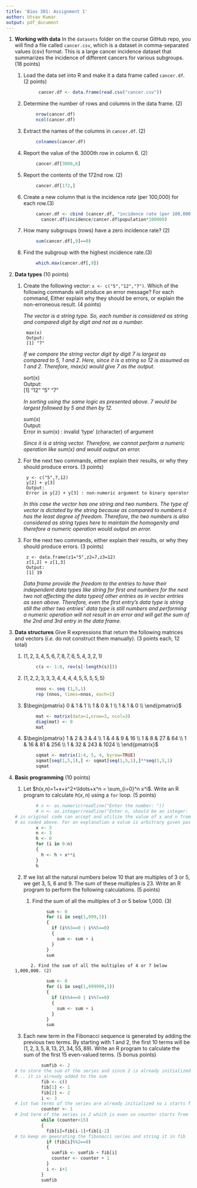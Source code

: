 ```yaml
---
title: 'Bios 301: Assignment 1'
author: Utsav Kumar
output: pdf_document
---
```

1. **Working with data** In the `datasets` folder on the course GitHub repo, you will find a file called `cancer.csv`, which is a dataset in comma-separated values (csv) format. This is a large cancer incidence dataset that summarizes the incidence of different cancers for various subgroups. (18 points)

    1. Load the data set into R and make it a data frame called `cancer.df`. (2 points)
    
    ```r
             cancer.df <- data.frame(read.csv("cancer.csv"))
    ```     
    
    2. Determine the number of rows and columns in the data frame. (2)
    ```r
            nrow(cancer.df)
            ncol(cancer.df)
    ```  
    
    3. Extract the names of the columns in `cancer.df`. (2)
    ```r
            colnames(cancer.df) 
    ```    

    4. Report the value of the 3000th row in column 6. (2)
    ```r
            cancer.df[3000,6] 
    ```     

    5. Report the contents of the 172nd row. (2)
    ```r
            cancer.df[172,]  
    ```     

    6. Create a new column that is the incidence *rate* (per 100,000) for each row.(3)
    ```r
            cancer.df <- cbind (cancer.df, "incidence rate (per 100,000)" =   
              cancer.df$incidence/cancer.df$population*100000)
    ```          

    7. How many subgroups (rows) have a zero incidence rate? (2)
    ```r
            sum(cancer.df[,9]==0) 
    ```       

    8. Find the subgroup with the highest incidence rate.(3)
    ```r
            which.max(cancer.df[,9])
    ```
       
2. **Data types** (10 points)

    1. Create the following vector: `x <- c("5","12","7")`. Which of the following commands will produce an error message? For each command, Either explain why they should be errors, or explain the non-erroneous result. (4 points)    
    
        *The vector is a string type. So, each number is considered as string and compared digit by     digit and not as a number.*    
        
            max(x)  
            Output:  
            [1] "7"    
            
         *If we compare the string vector digit by digit 7 is largest as compared to 5, 1 and 2. Here, since it is a string so 12 is assumed as 1 and 2. Therefore, max(x) would give 7 as the output.*    
         
          sort(x)  
          Output:  
          [1] "12" "5"  "7"    
          
         *In sorting using the same logic as presented above. 7 would be largest followed by 5 and then by 12.*    
         
          sum(x)  
          Output:  
          Error in sum(x) : invalid 'type' (character) of argument    
          
         *Since it is a string vector. Therefore, we cannot perform a numeric operation like sum(x) and would output an error.*    
         
    2. For the next two commands, either explain their results, or why they should produce errors. (3 points)

            y <- c("5",7,12)
            y[2] + y[3]  
            Output:  
            Error in y[2] + y[3] : non-numeric argument to binary operator    
            
            
         *In this case the vector has one string and two numbers. The type of vector is dictated by the string because as compared to numbers it has the least degree of freedom. Therefore, the two numbers is also considered as string types here to maintain the homogenity and therefore a numeric operation would output an error.*     

    3. For the next two commands, either explain their results, or why they should produce errors. (3 points)

            z <- data.frame(z1="5",z2=7,z3=12)
            z[1,2] + z[1,3]  
            Output:  
            [1] 19  
            
         *Data frame provide the freedom to the entries to have their independent data types like string for first and numbers for the next two not affecting the data typeof other entries as in vector entries as seen above. Therefore, even the first entry's data type is string still the other two entries' data type is still numbers and performing a numeric operation will not result in an error and will get the sum of the 2nd and 3rd entry in the data frame.*     

3. **Data structures** Give R expressions that return the following matrices and vectors (*i.e.* do not construct them manually). (3 points each, 12 total)

    1. $(1,2,3,4,5,6,7,8,7,6,5,4,3,2,1)$
    ```r
            c(s <- 1:8, rev(s[-length(s)])) 
    ```        
    
    2. $(1,2,2,3,3,3,4,4,4,4,5,5,5,5,5)$
    ```r
            nnos <- seq (1,5,1)  
            rep (nnos, times=nnos, each=1) 
    ```      

    3. $\begin{pmatrix}
      0 & 1 & 1  \\
      1 & 0 & 1  \\
      1 & 1 & 0  \\
    \end{pmatrix}$
    ```r
            mat <- matrix(data=1,nrow=3, ncol=3)  
            diag(mat) <- 0  
            mat   
    ```         
        
    4. $\begin{pmatrix}
    1 & 2 & 3 & 4 \\
    1 & 4 & 9 & 16 \\
    1 & 8 & 27 & 64  \\
    1 & 16 & 81 & 256 \\
    1 & 32 & 243 & 1024  \\
  \end{pmatrix}$
    ```r
            sqmat <- matrix(1:4, 5, 4, byrow=TRUE)  
            sqmat[seq(1,5,1),] <- sqmat[seq(1,5,1),]**seq(1,5,1)  
            sqmat 
    ```      

4. **Basic programming** (10 points)

    1. Let $h(x,n)=1+x+x^2+\ldots+x^n = \sum_{i=0}^n x^i$. Write an R program to calculate $h(x,n)$ using a `for` loop. (5 points)  
    ```r
            # x <- as.numeric(readline("Enter the number: "))  
            # n <- as.integer(readline("Enter n, should be an integer: "))
    # in original code can accept and utilize the value of x and n from command line 
    # as coded above. For an explanation a value is arbitrary given passed to x and n.
            x <- 3
            n <- 3
            h <- 0  
            for (i in 0:n)  
            {  
              h <- h + x**i  
            }  
            h   
    ```      
 
    2. If we list all the natural numbers below 10 that are multiples of 3 or 5, we get 3, 5, 6 and 9. The sum of these multiples is 23. Write an R program to perform the following calculations. (5 points)

        1. Find the sum of all the multiples of 3 or 5 below 1,000. (3)    
              
    ```r
                sum <- 0  
                for (i in seq(1,999,1))  
                {  
                  if (i%%3==0 | i%%5==0)  
                  {  
                    sum <- sum + i  
                  }  
                }  
                sum  
    ```  

             2. Find the sum of all the multiples of 4 or 7 below 1,000,000. (2)  
            
    ```r
                sum <- 0  
                for (i in seq(1,999999,1))  
                {  
                  if (i%%4==0 | i%%7==0)  
                  {  
                    sum <- sum + i  
                  }  
                }  
                sum 
    ```

    3. Each new term in the Fibonacci sequence is generated by adding the previous two terms. By starting with 1 and 2, the first 10 terms will be $(1, 2, 3, 5, 8, 13, 21, 34, 55, 89)$. Write an R program to calculate the sum of the first 15 even-valued terms. (5 bonus points)  

    ```r
              sumfib <- 2  
    # to store the sum of the series and since 2 is already initialized and is even so ...
    #... it is already added to the sum
              fib <- c()  
              fib[1] <- 1  
              fib[2] <- 2  
              i <- 3 
    # 1st two terms of the series are already initialized so i starts from 3
              counter <- 1 
    # 2nd term of the series is 2 which is even so counter starts from 1
              while (counter<15)  
              {  
                fib[i]=fib[i-1]+fib[i-2]  
    # to keep on geenrating the fibonacci series and string it in fib
                if (fib[i]%%2==0)  
                {  
                  sumfib <- sumfib + fib[i]  
                  counter <- counter + 1  
                }   
                i <- i+1  
              }  
              sumfib
    ```


